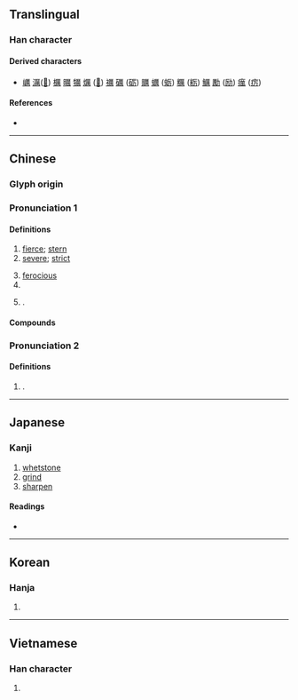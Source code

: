 {{also|厉}}
{{character info/new}}
==Translingual==

===Han character===
{{Han char|rn=27|rad=厂|as=12|sn=14|four=71227|canj=MTWB|ids=⿸厂萬}}

====Derived characters====
* [[巁]] [[濿]]([[𪵱]]) [[櫔]] [[曞]] [[犡]] [[爄]] ([[𤇃]]) [[禲]] [[礪]] ([[砺]]) [[矋]] [[蠣]] ([[蛎]]) [[糲]] ([[粝]]) [[鱱]] [[勵]] ([[励]]) [[癘]] ([[疠]])

====References====
* {{Han ref|kx=0163.090|dkj=03041|dj=0371.110|hdz=10077.170|uh=53B2|ud=21426|bh=BC46|bd=48198}}

----

==Chinese==
{{zh-forms|s=厉}}

===Glyph origin===
{{Han etym}}

===Pronunciation 1===
{{zh-pron
|m=lì
|c=lai6
|mn=lī/lē
|mn_note=lī - vernacular; lē - literary
|mn-t=li6
|mc=y
|oc=y
|ma=
|cat=n,v,pn
}}

====Definitions====
{{zh-hanzi}}

# [[fierce]]; [[stern]]
# [[severe]]; [[strict]]
#: {{zh-l|嚴厲}}
# [[ferocious]]
# {{surname|lang=zh}}
# {{lb|zh|classical}} {{n-g|Same as}} {{zh-l|礪}}.

====Compounds====
{{zh-der|厲階|哀厲|凌厲攻勢|厲色|奮發蹈厲|厲民|厲鬼|再接再厲|幽厲|崇化厲俗|厲兵|厲疾|厲聲|周厲王|夭厲|厲風|帶厲山河|惕厲|厲兵秣馬|厲兵粟馬|厲行|大厲|厲吼|厲精更始|帶河厲山|厲精圖治|厲害|峻厲|峭厲|厲精求治|厲精|嚴厲|厲行節約|外厲內荏|夕惕若厲|慘厲|嚴詞厲色|厲禁|厲節|厲神|厲世摩鈍|妖厲|凌厲|暴厲之氣|磨厲以須|清厲|摩厲以須|發揚蹈厲|玄厲|激厲|深厲淺揭|發揚踔厲|淬厲|秣馬厲兵|橫厲|礱厲|正顏厲色|檢厲|敷張揚厲|揚厲|疾言厲色|氛厲|敦世厲俗|盛食厲兵|暴厲|皎厲|敕厲|激貪厲俗|淒厲|敦風厲俗|泰山若厲|正言厲顏|矯厲|疥厲|正言厲色|勗厲|暴厲恣睢|聲色俱厲|訾厲|藻厲|詬厲|蹈厲奮發|色厲內荏|繕甲厲兵|粗聲厲語|選士厲兵|變本加厲|風厲|雷厲風飛|飭厲|雷厲風行|雷厲|蹈厲之志|辭色俱厲|踔厲風發|鋪張揚厲|色厲|厲山}}

===Pronunciation 2===
{{zh-pron
|m=lài,lì
|cat=
}}

====Definitions====
{{zh-hanzi}}

# {{n-g|Same as}} {{zh-l|癩}}.

----

==Japanese==

===Kanji===
{{ja-kanji|grade=|rs=厂12}}

# [[whetstone]]
# [[grind]]
# [[sharpen]]

====Readings====
* {{ja-readings|on=[[れい]] (rei), [[らい]] (rai), [[れつ]] (retsu), [[れち]] (rechi)|kun=[[と]] (to), [[とぐ]] (togu), [[こする]] (kosuru)}}

----

==Korean==

===Hanja===
{{ko-hanja|hangeul=려|rv=ryeo|mr=ryŏ}}

# {{defn|lang=ko|sort=厂12}}

----

==Vietnamese==

===Han character===
{{vi-hantu|[[lẹ]], [[lệ]]|rs=厂12}}

# {{defn|lang=vi|sort=厂12}}